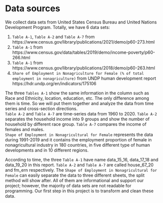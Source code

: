 # Data sources

We collect data sets from United States Census Bureau and United Nations Development Program. Totally, we have 6 data sets:

1. `Table A-1`, `Table A-2` and `Table A-7` from https://www.census.gov/library/publications/2021/demo/p60-273.html \
2. `Table A-1` from https://www.census.gov/data/tables/2019/demo/income-poverty/p60-266.html \
3. `Table A-1` from https://www.census.gov/library/publications/2018/demo/p60-263.html \
4. `Share of Employment in Nonagriculture for Female (% of total employment in nonagriculture)` from UNDP human development report https://hdr.undp.org/en/indicators/175106 


The three `Tables A-1` show the same information in the column such as Race and Ethnicity, location, education, etc. The only difference among them is time. So we will put them together and analyze the data from time series and cross-section directions.\
`Table A-2` and `Table A-7` are time-series data from 1960 to 2020. `Table A-2` separates the household income into 9 groups and show the number of household by different race group. `Table A-7` compares the income of females and males.\
`Shape of Employment in Nonagricultural for Female` represents the data during 1991-2019 and it contains the employment proportion of female in nonagricultural industry in 180 countries, in five different type of human developments and in 10 different regions.

According to time, the three `Table A-1` have name data_15_16, data_17_18 and data_19_20 in this report. `Table A-2` and `Table A-7` are called house_67_20 and fm_ern respectively. The `Shape of Employment in Nonagricultural for Female` can easily separate the data to three different sheets, the split method will show after. All of them are informational and support our project; however, the majority of data sets are not readable for programming. Our first step in this project is to transform and clean these data.

